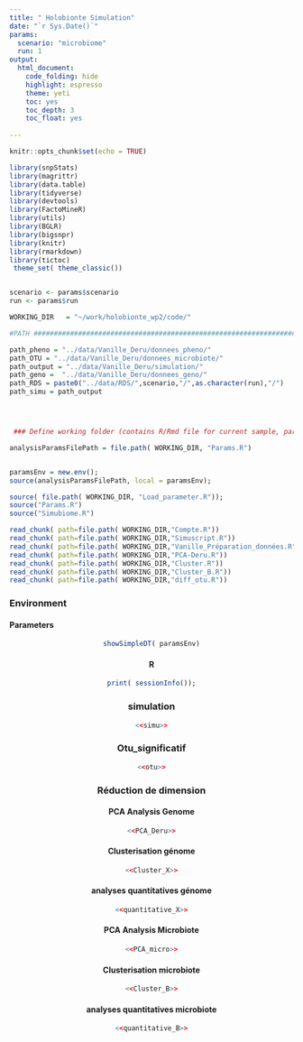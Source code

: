 ```yaml
---
title: " Holobionte Simulation"
date: "`r Sys.Date()`"
params: 
  scenario: "microbiome"
  run: 1
output:
  html_document:
    code_folding: hide
    highlight: espresso
    theme: yeti
    toc: yes
    toc_depth: 3
    toc_float: yes
    
---
```


```r
knitr::opts_chunk$set(echo = TRUE)

```

```r

library(snpStats)
library(magrittr)
library(data.table)
library(tidyverse)
library(devtools)
library(FactoMineR)
library(utils)
library(BGLR)
library(bigsnpr)
library(knitr)
library(rmarkdown)
library(tictoc)
 theme_set( theme_classic())



```

```r
scenario <- params$scenario
run <- params$run
```

[//]: # "Load the various chunks in the various files"
```r
WORKING_DIR   = "~/work/holobionte_wp2/code/"

#PATH ##########################################################################

path_pheno = "../data/Vanille_Deru/donnees_pheno/"
path_OTU = "../data/Vanille_Deru/donnees_microbiote/"
path_output = "../data/Vanille_Deru/simulation/" 
path_geno =  "../data/Vanille_Deru/donnees_geno/"
path_RDS = paste0("../data/RDS/",scenario,"/",as.character(run),"/")
path_simu = path_output




 ### Define working folder (contains R/Rmd file for current sample, parent contains global project files)

analysisParamsFilePath = file.path( WORKING_DIR, "Params.R")


paramsEnv = new.env();
source(analysisParamsFilePath, local = paramsEnv);

source( file.path( WORKING_DIR, "Load_parameter.R"));
source("Params.R")
source("Simubiome.R")

read_chunk( path=file.path( WORKING_DIR,"Compte.R"))
read_chunk( path=file.path( WORKING_DIR,"Simuscript.R"))
read_chunk( path=file.path( WORKING_DIR,"Vanille_Préparation_données.R"))
read_chunk( path=file.path( WORKING_DIR,"PCA-Deru.R"))
read_chunk( path=file.path( WORKING_DIR,"Cluster.R"))
read_chunk( path=file.path( WORKING_DIR,"Cluster_B.R"))
read_chunk( path=file.path( WORKING_DIR,"diff_otu.R"))
```



### Environment  {.tabset}

#### Parameters 

<center>
```r

showSimpleDT( paramsEnv)
```



#### R

```r
print( sessionInfo());

```

### simulation

``` r
<<simu>>
```

### Otu_significatif 

``` r
<<otu>>
```


### Réduction de dimension {.tabset}

#### PCA Analysis Genome

```r
<<PCA_Deru>>
```


#### Clusterisation génome

```r
<<Cluster_X>>
```

#### analyses quantitatives génome

```r
<<quantitative_X>>
```

#### PCA Analysis Microbiote

```r
<<PCA_micro>>
```

#### Clusterisation microbiote

```r
<<Cluster_B>>
```



#### analyses quantitatives microbiote

```r
<<quantitative_B>>
```




